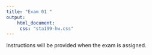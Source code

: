 ```yaml
---
title: "Exam 01 "
output: 
    html_document: 
     css: "sta199-hw.css"
---
```


Instructions will be provided when the exam is assigned.